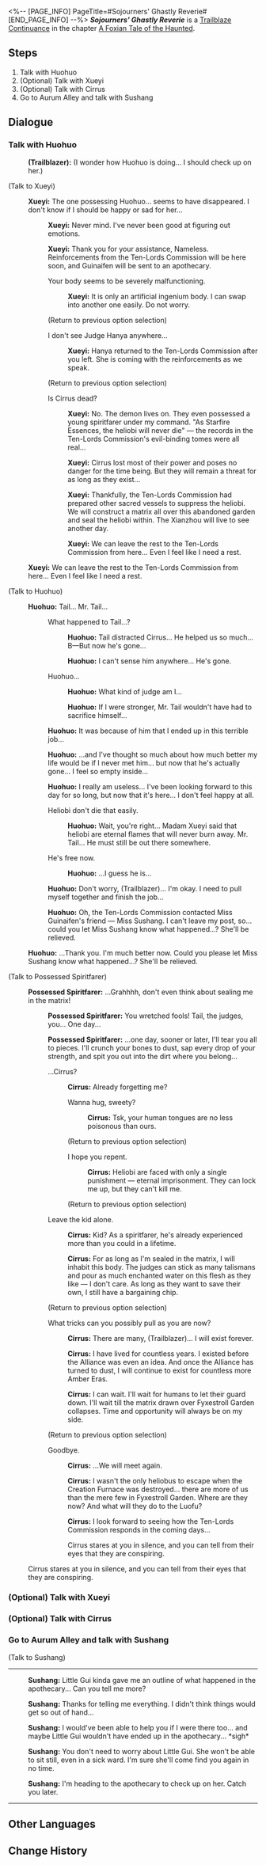 <%-- [PAGE_INFO]
PageTitle=#Sojourners' Ghastly Reverie#
[END_PAGE_INFO] --%>
{{Stub|Dialogue.}}
{{Mission Infobox
|id            = 2021705
|title         = 
|image         = <!--Mission Sojourners' Ghastly Reverie.png-->
|type          = Trailblaze Continuance
|event_name    = 
|chapter       = A Foxian Tale of the Haunted
|requirements  = [[Trailblaze Continuance]] ''[[Sojourners' Ghastly Reverie]]'' completed
|summary       = <!--official mission summary from Fate's Atlas-->
|characters    = Cirrus; Huohuo; Possessed Spiritfarer; Sushang; Trailblazer; Xueyi
|startLocation = [[The Xianzhou Luofu]] - [[Fyxestroll Garden]]
|world         = The Xianzhou Luofu
|area          = Fyxestroll Garden
|prev          = 
|next          = 
|rewards       = Trailblaze EXP*1,500; Stellar Jade*150; Traveler's Guide*15; Refined Aether*12; Lost Crystal*12; "Dancing Fantasms"*1 { text = "Dancing Fantasms" }; Credit*150,000
}}
'''''Sojourners' Ghastly Reverie''''' is a [[Trailblaze Continuance]] in the chapter [[A Foxian Tale of the Haunted (Continuance)|A Foxian Tale of the Haunted]].

==Steps==
# Talk with Huohuo
# (Optional) Talk with Xueyi
# (Optional) Talk with Cirrus
# Go to Aurum Alley and talk with Sushang

<!--
==Gameplay Notes==

--><!--
==Trial Character==

-->
==Dialogue==
{{Stub Dialogue}}

===Talk with Huohuo{{subst:void|<!--202170501-->}}===
{{Mission Description|type=continuance|location=Fyxestroll Garden|The dust has settled... quite literally. After a night full of twists, noise, and running around with the Judges, you've finally reached the end of this eerie tale. But, just like most horror movies you've seen, directors always like to leave hints for a sequel... You pray to the heavens that there won't be a sequel!}}
{{Dialogue Start}}
:{{A|VO side2 hh player 128 m.ogg}} {{A|VO side2 hh player 128 f.ogg}} '''(Trailblazer):''' (I wonder how Huohuo is doing... I should check up on her.)

;(Talk to Xueyi)
:{{A|VO side2 hh xueyi 177.ogg}} '''Xueyi:''' The one possessing Huohuo... seems to have disappeared. I don't know if I should be happy or sad for her...
::{{A|VO side2 hh xueyi 178.ogg}} '''Xueyi:''' Never mind. I've never been good at figuring out emotions.
::{{A|VO side2 hh xueyi 179.ogg}} '''Xueyi:''' Thank you for your assistance, Nameless. Reinforcements from the Ten-Lords Commission will be here soon, and Guinaifen will be sent to an apothecary.
::{{DIcon|Talk}} Your body seems to be severely malfunctioning.
:::{{A|VO side2 hh xueyi 180.ogg}} '''Xueyi:''' It is only an artificial ingenium body. I can swap into another one easily. Do not worry.
::;(Return to previous option selection)
::{{DIcon|Talk}} I don't see Judge Hanya anywhere...
:::{{A|VO side2 hh xueyi 181.ogg}} '''Xueyi:''' Hanya returned to the Ten-Lords Commission after you left. She is coming with the reinforcements as we speak.
::;(Return to previous option selection)
::{{DIcon|Arrow}} Is Cirrus dead?
:::{{A|VO side2 hh xueyi 182.ogg}} '''Xueyi:''' No. The demon lives on. They even possessed a young spiritfarer under my command. "As Starfire Essences, the heliobi will never die" &mdash; the records in the Ten-Lords Commission's evil-binding tomes were all real...
:::{{A|VO side2 hh xueyi 183.ogg}} '''Xueyi:''' Cirrus lost most of their power and poses no danger for the time being. But they will remain a threat for as long as they exist...
:::{{A|VO side2 hh xueyi 184.ogg}} '''Xueyi:''' Thankfully, the Ten-Lords Commission had prepared other sacred vessels to suppress the heliobi. We will construct a matrix all over this abandoned garden and seal the heliobi within. The Xianzhou will live to see another day.
:::{{A|VO side2 hh xueyi 185.ogg}} '''Xueyi:''' We can leave the rest to the Ten-Lords Commission from here... Even I feel like I need a rest.
:{{A|VO side2 hh xueyi 186.ogg}} '''Xueyi:''' We can leave the rest to the Ten-Lords Commission from here... Even I feel like I need a rest.

;(Talk to Huohuo)
:{{A|VO side2 hh huohuo 258.ogg}} '''Huohuo:''' Tail... Mr. Tail...
::{{DIcon|Arrow}} What happened to Tail...?
:::{{A|VO side2 hh huohuo 259.ogg}} '''Huohuo:''' Tail distracted Cirrus... He helped us so much... B&mdash;But now he's gone...
:::{{A|VO side2 hh huohuo 260.ogg}} '''Huohuo:''' I can't sense him anywhere... He's gone.
::{{DIcon|Arrow}} Huohuo...
:::{{A|VO side2 hh huohuo 261.ogg}} '''Huohuo:''' What kind of judge am I...
:::{{A|VO side2 hh huohuo 262.ogg}} '''Huohuo:''' If I were stronger, Mr. Tail wouldn't have had to sacrifice himself...
::{{A|VO side2 hh huohuo 263.ogg}} '''Huohuo:''' It was because of him that I ended up in this terrible job...
::{{A|VO side2 hh huohuo 264.ogg}} '''Huohuo:''' ...and I've thought so much about how much better my life would be if I never met him... but now that he's actually gone... I feel so empty inside...
::{{A|VO side2 hh huohuo 265.ogg}} '''Huohuo:''' I really am useless... I've been looking forward to this day for so long, but now that it's here... I don't feel happy at all.
::{{DIcon|Arrow}} Heliobi don't die that easily.
:::{{A|VO side2 hh huohuo 266.ogg}} '''Huohuo:''' Wait, you're right... Madam Xueyi said that heliobi are eternal flames that will never burn away. Mr. Tail... He must still be out there somewhere.
::{{DIcon|Arrow}} He's free now.
:::{{A|VO side2 hh huohuo 267.ogg}} '''Huohuo:''' ...I guess he is...
::{{A|VO side2 hh huohuo 268 m.ogg}} {{A|VO side2 hh huohuo 268 f.ogg}} '''Huohuo:''' Don't worry, {{MC|m=Mr.|f=Miss}} (Trailblazer)... I'm okay. I need to pull myself together and finish the job...
::{{A|VO side2 hh huohuo 269.ogg}} '''Huohuo:''' Oh, the Ten-Lords Commission contacted Miss Guinaifen's friend &mdash; Miss Sushang. I can't leave my post, so... could you let Miss Sushang know what happened...? She'll be relieved.
:{{A|VO side2 hh huohuo 270.ogg}} '''Huohuo:''' ...Thank you. I'm much better now. Could you please let Miss Sushang know what happened...? She'll be relieved.

;(Talk to Possessed Spiritfarer)
:{{A|VO side2 hh mingchaiA 101.ogg}} '''Possessed Spiritfarer:''' ...Grahhhh, don't even think about sealing me in the matrix!
::{{A|VO side2 hh mingchaiA 102.ogg}} '''Possessed Spiritfarer:''' You wretched fools! Tail, the judges, you... One day...
::{{A|VO side2 hh mingchaiA 103.ogg}} '''Possessed Spiritfarer:''' ...one day, sooner or later, I'll tear you all to pieces. I'll crunch your bones to dust, sap every drop of your strength, and spit you out into the dirt where you belong...
::{{DIcon|Talk}} ...Cirrus?
:::{{A|VO side2 hh mingchaiA 104.ogg}} '''Cirrus:''' Already forgetting me?
:::{{DIcon|Arrow}} Wanna hug, sweety?
::::{{A|VO side2 hh mingchaiA 105.ogg}} '''Cirrus:''' Tsk, your human tongues are no less poisonous than ours.
:::;(Return to previous option selection)
:::{{DIcon|Arrow}} I hope you repent.
::::{{A|VO side2 hh mingchaiA 106.ogg}} '''Cirrus:''' Heliobi are faced with only a single punishment &mdash; eternal imprisonment. They can lock me up, but they can't kill me.
:::;(Return to previous option selection)
::{{DIcon|Talk}} Leave the kid alone.
:::{{A|VO side2 hh mingchaiA 107.ogg}} '''Cirrus:''' Kid? As a spiritfarer, he's already experienced more than you could in a lifetime.
:::{{A|VO side2 hh mingchaiA 108.ogg}} '''Cirrus:''' For as long as I'm sealed in the matrix, I will inhabit this body. The judges can stick as many talismans and pour as much enchanted water on this flesh as they like &mdash; I don't care. As long as they want to save their own, I still have a bargaining chip.
::;(Return to previous option selection)
::{{DIcon|Talk}} What tricks can you possibly pull as you are now?
:::{{A|VO side2 hh mingchaiA 109 m.ogg}} {{A|VO side2 hh mingchaiA 109 f.ogg}} '''Cirrus:''' There are many, (Trailblazer)... I will exist forever.
:::{{A|VO side2 hh mingchaiA 110.ogg}} '''Cirrus:''' I have lived for countless years. I existed before the Alliance was even an idea. And once the Alliance has turned to dust, I will continue to exist for countless more Amber Eras.
:::{{A|VO side2 hh mingchaiA 111.ogg}} '''Cirrus:''' I can wait. I'll wait for humans to let their guard down. I'll wait till the matrix drawn over Fyxestroll Garden collapses. Time and opportunity will always be on my side.
::;(Return to previous option selection)
::{{DIcon|Arrow}} Goodbye.
:::{{A|VO side2 hh mingchaiA 112.ogg}} '''Cirrus:''' ...We will meet again.
:::{{A|VO side2 hh mingchaiA 113.ogg}} '''Cirrus:''' I wasn't the only heliobus to escape when the Creation Furnace was destroyed... there are more of us than the mere few in Fyxestroll Garden. Where are they now? And what will they do to the Luofu?
:::{{A|VO side2 hh mingchaiA 114.ogg}} '''Cirrus:''' I look forward to seeing how the Ten-Lords Commission responds in the coming days...
:::Cirrus stares at you in silence, and you can tell from their eyes that they are conspiring.
:Cirrus stares at you in silence, and you can tell from their eyes that they are conspiring.
{{Dialogue End}}

===(Optional) Talk with Xueyi{{subst:void|<!--202170502-->}}===
{{Dialogue Start}}
{{Dialogue End}}

===(Optional) Talk with Cirrus{{subst:void|<!--202170503-->}}===
{{Dialogue Start}}
{{Dialogue End}}

===Go to Aurum Alley and talk with Sushang{{subst:void|<!--202170504-->}}===
{{Mission Description|type=continuance|location=Aurum Alley|update|This has now all come to an end, for the time being. Huohuo is worried about Guinaifen, and she hopes you can pass the news on soon to Guinaifen's bestie, Sushang.<br />Not going with Guinaifen to Fyxestroll Garden may have been the correct decision for Sushang to make, but it may also be one that she might come to regret... Anyway, let's go have a chat.}}
{{Dialogue Start}}

;(Talk to Sushang)
----
:{{A|VO side2 hh sushang 101.ogg}} '''Sushang:''' Little Gui kinda gave me an outline of what happened in the apothecary... Can you tell me more?
:{{A|VO side2 hh sushang 102.ogg}} '''Sushang:''' Thanks for telling me everything. I didn't think things would get so out of hand...
:{{A|VO side2 hh sushang 103.ogg}} '''Sushang:''' I would've been able to help you if I were there too... and maybe Little Gui wouldn't have ended up in the apothecary... *sigh*
:{{A|VO side2 hh sushang 104.ogg}} '''Sushang:''' You don't need to worry about Little Gui. She won't be able to sit still, even in a sick ward. I'm sure she'll come find you again in no time.
:{{A|VO side2 hh sushang 105.ogg}} '''Sushang:''' I'm heading to the apothecary to check up on her. Catch you later.
----
{{Dialogue End}}

==Other Languages==
{{Other Languages
|en   = Sojourners' Ghastly Reverie
|zhs  = 游园惊梦
|zht  = 遊園驚夢
|ja   = 游園驚夢
|ko   = 유원경몽
|es   = Sustos en el parque
|fr   = Promenade fantasmagorique
|ru   = Прогулка по саду и прерванный сон
|th   = ฝันผวาในสวนเฮี้ยน
|vi   = Ác Mộng Vườn Hoang
|de   = Garten der Albträume
|id   = Mimpi Buruk di Taman
|pt   = Devaneio Lúgubre do Visitante
}}

==Change History==
{{Change History|1.5}}
